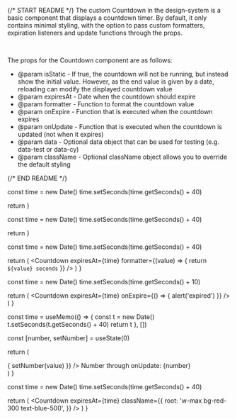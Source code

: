 
{/* START README */}
The custom Countdown in the design-system is a basic component that displays a countdown timer. By default, it only contains minimal styling, with the option to pass custom formatters, expiration listeners and update functions through the props.

<br />

The props for the Countdown component are as follows:

- @param isStatic - If true, the countdown will not be running, but instead show the initial value. However, as the end value is given by a date, reloading can modify the displayed countdown value
- @param expiresAt - Date when the countdown should expire
- @param formatter - Function to format the countdown value
- @param onExpire - Function that is executed when the countdown expires
- @param onUpdate - Function that is executed when the countdown is updated (not when it expires)
- @param data - Optional data object that can be used for testing (e.g. data-test or data-cy)
- @param className - Optional className object allows you to override the default styling

{/* END README */}

  const time = new Date()
  time.setSeconds(time.getSeconds() + 40)

return <Countdown expiresAt={time} />
}

  const time = new Date()
  time.setSeconds(time.getSeconds() + 40)

return <Countdown expiresAt={time} isStatic />
}

  const time = new Date()
  time.setSeconds(time.getSeconds() + 40)

return (
<Countdown
expiresAt={time}
formatter={(value) => {
return `${value} seconds`
}}
/>
)
}

  const time = new Date()
  time.setSeconds(time.getSeconds() + 10)

return (
<Countdown
expiresAt={time}
onExpire={() => {
alert('expired')
}}
/>
)
}

  const time = useMemo(() => {
    const t = new Date()
    t.setSeconds(t.getSeconds() + 40)
    return t
  }, [])

const [number, setNumber] = useState(0)

return (
<div>
<Countdown
expiresAt={time}
onUpdate={(value) => {
setNumber(value)
}}
/>
Number through onUpdate: {number}
</div>
)
}

  const time = new Date()
  time.setSeconds(time.getSeconds() + 40)

return (
<Countdown
expiresAt={time}
className={{
        root: 'w-max bg-red-300 text-blue-500',
      }}
/>
)
}
